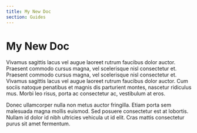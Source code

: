 ```yaml
---
title: My New Doc
section: Guides
---
```


# My New Doc

Vivamus sagittis lacus vel augue laoreet rutrum faucibus dolor auctor. Praesent commodo cursus magna, vel scelerisque nisl consectetur et. Praesent commodo cursus magna, vel scelerisque nisl consectetur et. Vivamus sagittis lacus vel augue laoreet rutrum faucibus dolor auctor. Cum sociis natoque penatibus et magnis dis parturient montes, nascetur ridiculus mus. Morbi leo risus, porta ac consectetur ac, vestibulum at eros.

Donec ullamcorper nulla non metus auctor fringilla. Etiam porta sem malesuada magna mollis euismod. Sed posuere consectetur est at lobortis. Nullam id dolor id nibh ultricies vehicula ut id elit. Cras mattis consectetur purus sit amet fermentum.
